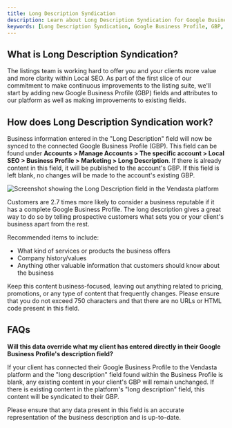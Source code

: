 ```yaml
---
title: Long Description Syndication
description: Learn about Long Description Syndication for Google Business Profile, how it works, and frequently asked questions.
keywords: [Long Description Syndication, Google Business Profile, GBP, Local SEO, Business Description]
---
```


## What is Long Description Syndication?

The listings team is working hard to offer you and your clients more value and more clarity within Local SEO. As part of the first slice of our commitment to make continuous improvements to the listing suite, we'll start by adding new Google Business Profile (GBP) fields and attributes to our platform as well as making improvements to existing fields.

## How does Long Description Syndication work?

Business information entered in the "Long Description" field will now be synced to the connected Google Business Profile (GBP). This field can be found under **Accounts > Manage Accounts > The specific account > Local SEO > Business Profile > Marketing > Long Description**. If there is already content in this field, it will be published to the account's GBP. If this field is left blank, no changes will be made to the account's existing GBP.  

![Screenshot showing the Long Description field in the Vendasta platform](./img/9945352259991.jpg)

Customers are 2.7 times more likely to consider a business reputable if it has a complete Google Business Profile. The long description gives a great way to do so by telling prospective customers what sets you or your client's business apart from the rest. 

Recommended items to include: 

- What kind of services or products the business offers
- Company history/values
- Anything other valuable information that customers should know about the business 

Keep this content business-focused, leaving out anything related to pricing, promotions, or any type of content that frequently changes. Please ensure that you do not exceed 750 characters and that there are no URLs or HTML code present in this field. 

## FAQs

**Will this data override what my client has entered directly in their Google Business Profile's description field?**

If your client has connected their Google Business Profile to the Vendasta platform and the "long description" field found within the Business Profile is blank, any existing content in your client's GBP will remain unchanged. If there is existing content in the platform's "long description" field, this content will be syndicated to their GBP.

Please ensure that any data present in this field is an accurate representation of the business description and is up-to-date.